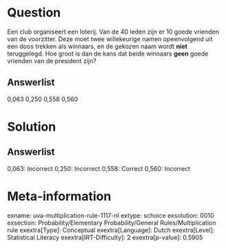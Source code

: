 Question
========

Een club organiseert een loterij. Van de 40 leden zijn er 10 goede
vrienden van de voorzitter. Deze moet twee willekeurige namen
opeenvolgend uit een doos trekken als winnaars, en de gekozen naam wordt **niet** teruggelegd. Hoe groot is dan de kans dat beide winnaars **geen** goede vrienden van de president zijn?

Answerlist
----------

0,063
0,250
0,558
0,560

Solution
========

Answerlist
----------

0,063: Incorrect
0,250: Incorrect
0,558: Correct
0,560: Incorrect

Meta-information
================
exname: uva-multiplication-rule-1117-nl
extype: schoice
exsolution: 0010
exsection: Probability/Elementary Probability/General Rules/Multiplication rule
exextra[Type]: Conceptual
exextra[Language]: Dutch
exextra[Level]: Statistical Literacy
exextra[IRT-Difficulty]: 2
exextra[p-value]: 0.5905
